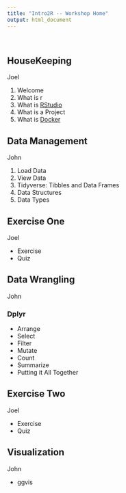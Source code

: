 ```yaml
---
title: "Intro2R -- Workshop Home"
output: html_document
---
```


&nbsp;

## HouseKeeping

<p class="right">Joel</p>

1. Welcome  
2. What is r 
3. What is [RStudio](https://www.rstudio.com/) 
4. What is a Project
5. What is [Docker](https://vm-manage.oit.duke.edu/containers/rstudio)

## Data Management

<p class="right">John</p>

1. Load Data
1. View Data
1. Tidyverse:  Tibbles and Data Frames
1. Data Structures
1. Data Types

## Exercise One

<p class="right">Joel</p>

- Exercise
- Quiz

## Data Wrangling

<p class="right">John</p>

### Dplyr

- Arrange
- Select
- Filter
- Mutate
- Count 
- Summarize
- Putting it All Together

## Exercise Two

<p class="right">Joel</p>

- Exercise
- Quiz

## Visualization

<p class="right">John</p>

- ggvis



